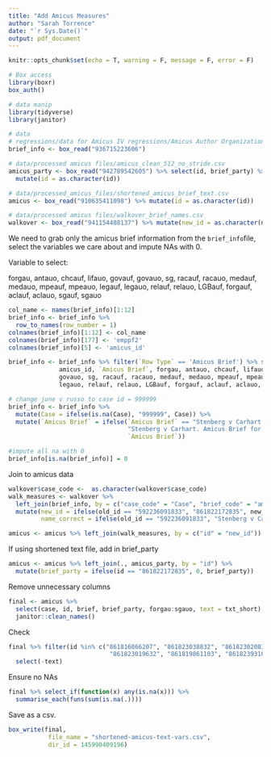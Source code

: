 ```yaml
---
title: "Add Amicus Measures"
author: "Sarah Torrence"
date: "`r Sys.Date()`"
output: pdf_document
---
```


```r
knitr::opts_chunk$set(echo = T, warning = F, message = F, error = F)

# Box access
library(boxr)
box_auth()

# data manip
library(tidyverse)
library(janitor)

# data
# regressions/data for Amicus IV regressions/Amicus Author Organization Categorization.xlsx
brief_info <- box_read("936715223606")

# data/processed amicus files/amicus_clean_512_no_stride.csv
amicus_party <- box_read("942789542605") %>% select(id, brief_party) %>% distinct(id, brief_party) %>% 
  mutate(id = as.character(id))

# data/processed_amicus_files/shortened_amicus_brief_text.csv
amicus <- box_read("910635411098") %>% mutate(id = as.character(id))

# data/processed amicus files/walkover_brief_names.csv
walkover <- box_read("941154488137") %>% mutate(new_id = as.character(new_id))
```



We need to grab only the amicus brief information from the `brief_info`file, select the variables we care about and impute NAs with 0.

Variable to select:

forgau, antauo, chcauf, lifauo, govauf, govauo, sg, racauf, racauo, medauf, medauo, mpeauf, mpeauo, legauf, legauo, relauf, relauo, LGBauf, forgauf, aclauf, aclauo, sgauf, sgauo


```r
col_name <- names(brief_info)[1:12]
brief_info <- brief_info %>%
  row_to_names(row_number = 1)
colnames(brief_info)[1:12] <- col_name
colnames(brief_info)[177] <- 'emppf2'
colnames(brief_info)[5] <- 'amicus_id'

brief_info <- brief_info %>% filter(`Row Type` == 'Amicus Brief') %>% select(Case, 
              amicus_id, `Amicus Brief`, forgau, antauo, chcauf, lifauo, govauf,
              govauo, sg, racauf, racauo, medauf, medauo, mpeauf, mpeauo, legauf, 
              legauo, relauf, relauo, LGBauf, forgauf, aclauf, aclauo, sgauf, sgauo)

# change june v russo to case id = 999999
brief_info <- brief_info %>%
  mutate(Case = ifelse(is.na(Case), "999999", Case)) %>% 
  mutate(`Amicus Brief` = ifelse(`Amicus Brief` == "Stenberg v Carhart. Amics Brief for Petitioner by Agudath Israel of America.docx",
                                 "Stenberg v Carhart. Amicus Brief for Petitioner by Agudath Israel of America.docx",
                                 `Amicus Brief`))

#impute all na with 0
brief_info[is.na(brief_info)] = 0
```


Join to amicus data

```r
walkover$case_code <-  as.character(walkover$case_code)
walk_measures <- walkover %>%
  left_join(brief_info, by = c("case_code" = "Case", "brief_code" = "amicus_id")) %>% 
  mutate(new_id = ifelse(old_id == "592236091833", "861822172835", new_id),
         name_correct = ifelse(old_id == "592236091833", "Stenberg v Carhart. Amicus Brief for Petitioner by Agudath Israel of America.docx", name_correct))

amicus <- amicus %>% left_join(walk_measures, by = c("id" = "new_id"))
```


If using shortened text file, add in brief_party 

```r
amicus <- amicus %>% left_join(., amicus_party, by = "id") %>% 
  mutate(brief_party = ifelse(id == "861822172835", 0, brief_party))
```


Remove unnecessary columns

```r
final <- amicus %>% 
  select(case, id, brief, brief_party, forgau:sgauo, text = txt_short) %>% 
  janitor::clean_names()
```

Check 

```r
final %>% filter(id %in% c("861816866207", "861823038832", "861823020832",
                            "861823019632", "861819861103", "861823931085")) %>% 
  select(-text)
```

Ensure no NAs

```r
final %>% select_if(function(x) any(is.na(x))) %>% 
  summarise_each(funs(sum(is.na(.))))
```


Save as a csv.

```r
box_write(final,
           file_name = "shortened-amicus-text-vars.csv",
           dir_id = 145990409196)
```

